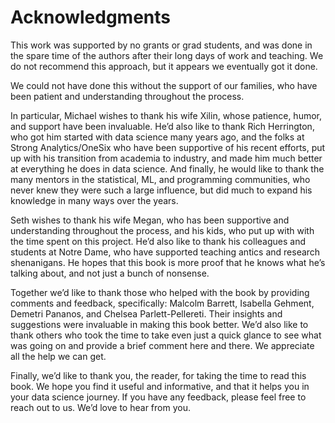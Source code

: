 # Acknowledgments



This work was supported by no grants or grad students, and was done in the spare time of the authors after their long days of work and teaching. We do not recommend this approach, but it appears we eventually got it done.

We could not have done this without the support of our families, who have been patient and understanding throughout the process.

In particular, Michael wishes to thank his wife Xilin, whose patience, humor, and support have been invaluable. He'd also like to thank Rich Herrington, who got him started with data science many years ago, and the folks at Strong Analytics/OneSix who have been supportive of his recent efforts, put up with his transition from academia to industry, and made him much better at everything he does in data science. And finally, he would like to thank the many mentors in the statistical, ML, and programming communities, who never knew they were such a large influence, but did much to expand his knowledge in many ways over the years.

Seth wishes to thank his wife Megan, who has been supportive and understanding throughout the process, and his kids, who put up with with the time spent on this project. He'd also like to thank his colleagues and students at Notre Dame, who have supported teaching antics and research shenanigans. He hopes that this book is more proof that he knows what he's talking about, and not just a bunch of nonsense.


Together we'd like to thank those who helped with the book by providing comments and feedback, specifically: Malcolm Barrett, Isabella Gehment, Demetri Pananos, and Chelsea Parlett-Pellereti. Their insights and suggestions were invaluable in making this book better. We'd also like to thank others who took the time to take even just a quick glance to see what was going on and provide a brief comment here and there. We appreciate all the help we can get.

Finally, we'd like to thank you, the reader, for taking the time to read this book. We hope you find it useful and informative, and that it helps you in your data science journey. If you have any feedback, please feel free to reach out to us. We'd love to hear from you.




